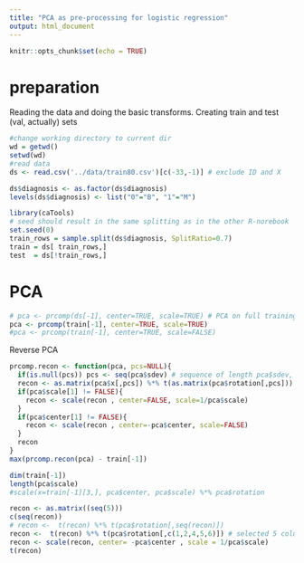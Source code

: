 ```yaml
---
title: "PCA as pre-processing for logistic regression"
output: html_document
---
```


```r
knitr::opts_chunk$set(echo = TRUE)
```

# preparation

Reading the data and doing the basic transforms. Creating train and test (val, actually) sets
```r
#change working directory to current dir
wd = getwd()
setwd(wd)
#read data
ds <- read.csv('../data/train80.csv')[c(-33,-1)] # exclude ID and X

ds$diagnosis <- as.factor(ds$diagnosis)
levels(ds$diagnosis) <- list("0"="B", "1"="M")
```
```r
library(caTools)
# seed should result in the same splitting as in the other R-norebook
set.seed(0)
train_rows = sample.split(ds$diagnosis, SplitRatio=0.7)
train = ds[ train_rows,]
test  = ds[!train_rows,]
```

# PCA

```r
# pca <- prcomp(ds[-1], center=TRUE, scale=TRUE) # PCA on full training data, nothing set aside for validation
pca <- prcomp(train[-1], center=TRUE, scale=TRUE)
#pca <- prcomp(train[-1], center=TRUE, scale=FALSE)
```

Reverse PCA
```r
prcomp.recon <- function(pca, pcs=NULL){
  if(is.null(pcs)) pcs <- seq(pca$sdev) # sequence of length pca$sdev, values of pca$sdev do not matter
  recon <- as.matrix(pca$x[,pcs]) %*% t(as.matrix(pca$rotation[,pcs]))
  if(pca$scale[1] != FALSE){
  	recon <- scale(recon , center=FALSE, scale=1/pca$scale)
  }
  if(pca$center[1] != FALSE){
	recon <- scale(recon , center=-pca$center, scale=FALSE)
  }
  recon
}
max(prcomp.recon(pca) - train[-1])
```

```r
dim(train[-1])
length(pca$scale)
#scale(x=train[-1][3,], pca$center, pca$scale) %*% pca$rotation

recon <- as.matrix((seq(5)))
c(seq(recon))
# recon <-  t(recon) %*% t(pca$rotation[,seq(recon)])
recon <-  t(recon) %*% t(pca$rotation[,c(1,2,4,5,6)]) # selected 5 columns from the rottion matrix, same number as length of input data in pca-space (=recon)
recon <- scale(recon, center= -pca$center , scale = 1/pca$scale)
t(recon)
```
